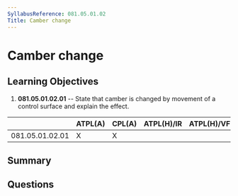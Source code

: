 ```yaml
---
SyllabusReference: 081.05.01.02
Title: Camber change
---
```


# Camber change

## Learning Objectives

1. **081.05.01.02.01** -- State that camber is changed by movement of a control
   surface and explain the effect.

|                 | ATPL(A) | CPL(A) | ATPL(H)/IR | ATPL(H)/VFR | CPL(H) | IR  | CBIR(A) |
| --------------- | ------- | ------ | ---------- | ----------- | ------ | --- | ------- |
| 081.05.01.02.01 | X       | X      |            |             |        |     |         |

## Summary

## Questions

